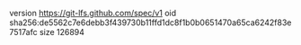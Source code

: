 version https://git-lfs.github.com/spec/v1
oid sha256:de5562c7e6debb3f439730b11ffd1dc8f1b0b0651470a65ca6242f83e7517afc
size 126894
